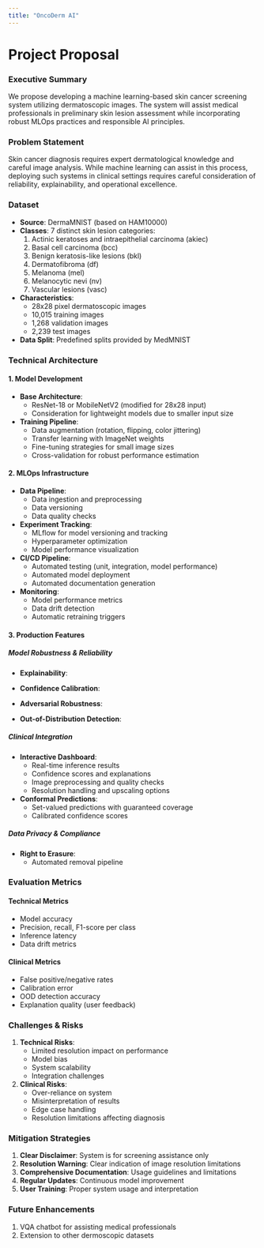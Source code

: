 ```yaml
---
title: "OncoDerm AI"
---
```


# Project Proposal

### Executive Summary

We propose developing a machine learning-based skin cancer screening system utilizing dermatoscopic images. The system will assist medical professionals in preliminary skin lesion assessment while incorporating robust MLOps practices and responsible AI principles.

### Problem Statement

Skin cancer diagnosis requires expert dermatological knowledge and careful image analysis. While machine learning can assist in this process, deploying such systems in clinical settings requires careful consideration of reliability, explainability, and operational excellence.

### Dataset

- **Source**: DermaMNIST (based on HAM10000)
- **Classes**: 7 distinct skin lesion categories:
  1. Actinic keratoses and intraepithelial carcinoma (akiec)
  2. Basal cell carcinoma (bcc)
  3. Benign keratosis-like lesions (bkl)
  4. Dermatofibroma (df)
  5. Melanoma (mel)
  6. Melanocytic nevi (nv)
  7. Vascular lesions (vasc)
- **Characteristics**:
  - 28x28 pixel dermatoscopic images
  - 10,015 training images
  - 1,268 validation images
  - 2,239 test images
- **Data Split**: Predefined splits provided by MedMNIST

### Technical Architecture

#### 1. Model Development

- **Base Architecture**:
  - ResNet-18 or MobileNetV2 (modified for 28x28 input)
  - Consideration for lightweight models due to smaller input size
- **Training Pipeline**:
  - Data augmentation (rotation, flipping, color jittering)
  - Transfer learning with ImageNet weights
  - Fine-tuning strategies for small image sizes
  - Cross-validation for robust performance estimation

#### 2. MLOps Infrastructure

- **Data Pipeline**:
  - Data ingestion and preprocessing
  - Data versioning
  - Data quality checks
- **Experiment Tracking**:
  - MLflow for model versioning and tracking
  - Hyperparameter optimization
  - Model performance visualization
- **CI/CD Pipeline**:
  - Automated testing (unit, integration, model performance)
  - Automated model deployment
  - Automated documentation generation
- **Monitoring**:
  - Model performance metrics
  - Data drift detection
  - Automatic retraining triggers

#### 3. Production Features

##### Model Robustness & Reliability

- **Explainability**:
- **Confidence Calibration**:

- **Adversarial Robustness**:
- **Out-of-Distribution Detection**:

##### Clinical Integration

- **Interactive Dashboard**:
  - Real-time inference results
  - Confidence scores and explanations
  - Image preprocessing and quality checks
  - Resolution handling and upscaling options
- **Conformal Predictions**:
  - Set-valued predictions with guaranteed coverage
  - Calibrated confidence scores

##### Data Privacy & Compliance

- **Right to Erasure**:
  - Automated removal pipeline

### Evaluation Metrics

#### Technical Metrics

- Model accuracy
- Precision, recall, F1-score per class
- Inference latency
- Data drift metrics

#### Clinical Metrics

- False positive/negative rates
- Calibration error
- OOD detection accuracy
- Explanation quality (user feedback)

### Challenges & Risks

1. **Technical Risks**:
   - Limited resolution impact on performance
   - Model bias
   - System scalability
   - Integration challenges
2. **Clinical Risks**:
   - Over-reliance on system
   - Misinterpretation of results
   - Edge case handling
   - Resolution limitations affecting diagnosis

### Mitigation Strategies

1. **Clear Disclaimer**: System is for screening assistance only
2. **Resolution Warning**: Clear indication of image resolution limitations
3. **Comprehensive Documentation**: Usage guidelines and limitations
4. **Regular Updates**: Continuous model improvement
5. **User Training**: Proper system usage and interpretation

### Future Enhancements

1. VQA chatbot for assisting medical professionals
2. Extension to other dermoscopic datasets



